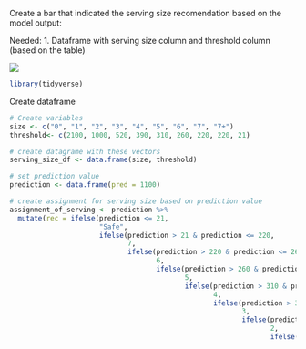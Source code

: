 Create a bar that indicated the serving size recomendation based on the model output:

Needed: 1. Dataframe with serving size column and threshold column (based on the table)

![](images/Screenshot%202024-04-25%20at%2012.16.41%20PM.png)

```r
library(tidyverse)

```

Create dataframe 
```r
# Create variables
size <- c("0", "1", "2", "3", "4", "5", "6", "7", "7+")
threshold<- c(2100, 1000, 520, 390, 310, 260, 220, 220, 21)

# create datagrame with these vectors  
serving_size_df <- data.frame(size, threshold)

# set prediction value
prediction <- data.frame(pred = 1100)

# create assignment for serving size based on prediction value
assignment_of_serving <- prediction %>% 
  mutate(rec = ifelse(prediction <= 21,
                      "Safe",
                      ifelse(prediction > 21 & prediction <= 220,
                             7,
                             ifelse(prediction > 220 & prediction <= 260,
                                    6,
                                    ifelse(prediction > 260 & prediction <= 310,
                                           5, 
                                           ifelse(prediction > 310 & prediction <= 390,
                                                  4, 
                                                  ifelse(prediction > 390 & prediction <= 520,
                                                         3,
                                                         ifelse(prediction > 520 & prediction <= 1000,
                                                                2,
                                                                ifelse(prediction > 1000 & prediction <= 2100,
                                                                       1,
                                                                       ifelse(prediction > 2100,
                                                                              "Do Not Consume",
                                                                              NA))))))))))

```

